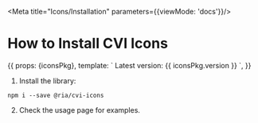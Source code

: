 
<Meta title="Icons/Installation" parameters={{viewMode: 'docs'}}/>

# How to Install CVI Icons

<Story name="Installation">
  {{
    props: {iconsPkg},
    template: `
      Latest version: {{ iconsPkg.version }}
    `,
  }}
</Story>

1. Install the library:
```
npm i --save @ria/cvi-icons
```

2. Check the usage page for examples.
